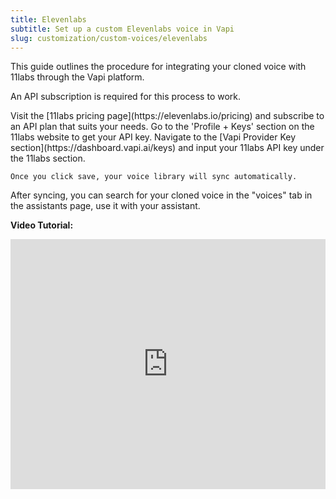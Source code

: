 ```yaml
---
title: Elevenlabs
subtitle: Set up a custom Elevenlabs voice in Vapi
slug: customization/custom-voices/elevenlabs
---
```


This guide outlines the procedure for integrating your cloned voice with 11labs through the Vapi platform.

<Note>An API subscription is required for this process to work.</Note>

<Steps>
  <Step title="Obtain an 11labs API subscription">
    Visit the [11labs pricing page](https://elevenlabs.io/pricing) and subscribe to an API plan that suits your needs.
  </Step>
  <Step title="Retrieve your API key">
    Go to the 'Profile + Keys' section on the 11labs website to get your API key.
  </Step>
  <Step title="Enter your API key in Vapi">
    Navigate to the [Vapi Provider Key section](https://dashboard.vapi.ai/keys) and input your 11labs API key under the 11labs section.

    Once you click save, your voice library will sync automatically.
  </Step>
  <Step title="Search and use your cloned voice">
    After syncing, you can search for your cloned voice in the "voices" tab in the assistants page, use it with your assistant.
  </Step>
</Steps>

**Video Tutorial:**
<iframe
  src="https://www.loom.com/embed/91568c17289740889c278f458f0d291c?sid=a0c812fa-5809-4ffa-8391-6a578c3e0608"
  title="Loom video player"
  frameborder="0"
  allow="accelerometer; autoplay; clipboard-write; encrypted-media; gyroscope; picture-in-picture; web-share"
  referrerpolicy="strict-origin-when-cross-origin"
  width="100%"
  height="400px"
  allowfullscreen
/>
